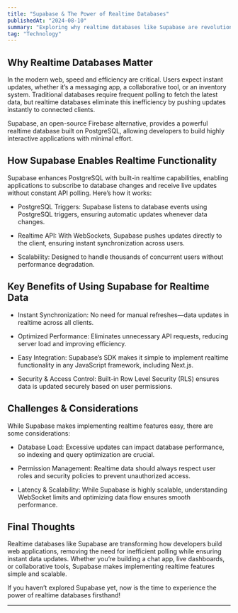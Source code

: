 ```yaml
---
title: "Supabase & The Power of Realtime Databases"
publishedAt: "2024-08-10"
summary: "Exploring why realtime databases like Supabase are revolutionizing modern web applications."
tag: "Technology"
---
```


## Why Realtime Databases Matter

In the modern web, speed and efficiency are critical. Users expect instant updates, whether it’s a messaging app, a collaborative tool, or an inventory system. Traditional databases require frequent polling to fetch the latest data, but realtime databases eliminate this inefficiency by pushing updates instantly to connected clients.

Supabase, an open-source Firebase alternative, provides a powerful realtime database built on PostgreSQL, allowing developers to build highly interactive applications with minimal effort.

## How Supabase Enables Realtime Functionality

Supabase enhances PostgreSQL with built-in realtime capabilities, enabling applications to subscribe to database changes and receive live updates without constant API polling. Here’s how it works:

- PostgreSQL Triggers: Supabase listens to database events using PostgreSQL triggers, ensuring automatic updates whenever data changes.

- Realtime API: With WebSockets, Supabase pushes updates directly to the client, ensuring instant synchronization across users.

- Scalability: Designed to handle thousands of concurrent users without performance degradation.

## Key Benefits of Using Supabase for Realtime Data

- Instant Synchronization: No need for manual refreshes—data updates in realtime across all clients.

- Optimized Performance: Eliminates unnecessary API requests, reducing server load and improving efficiency.

- Easy Integration: Supabase’s SDK makes it simple to implement realtime functionality in any JavaScript framework, including Next.js.

- Security & Access Control: Built-in Row Level Security (RLS) ensures data is updated securely based on user permissions.

## Challenges & Considerations

While Supabase makes implementing realtime features easy, there are some considerations:

- Database Load: Excessive updates can impact database performance, so indexing and query optimization are crucial.

- Permission Management: Realtime data should always respect user roles and security policies to prevent unauthorized access.

- Latency & Scalability: While Supabase is highly scalable, understanding WebSocket limits and optimizing data flow ensures smooth performance.

## Final Thoughts

Realtime databases like Supabase are transforming how developers build web applications, removing the need for inefficient polling while ensuring instant data updates. Whether you’re building a chat app, live dashboards, or collaborative tools, Supabase makes implementing realtime features simple and scalable.

If you haven’t explored Supabase yet, now is the time to experience the power of realtime databases firsthand!

---
